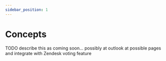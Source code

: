 ```yaml
---
sidebar_position: 1
---
```



# Concepts

TODO describe this as coming soon... possibly at outlook at possible pages and integrate with Zendesk voting feature

<div ks-theme="docs">
  <Columns columns={3} gutter="md" switchAt="48rem">
    <TeaserBox
      topic="TODO: Guides Nav"
      text="TODO: Foundations are the visual elements needed to create your Design System and its engaging user experiences. You can build up your."
      link={{
        href: '#',
        label: 'Go to Token',
        variant: 'clear',
        size: 'small',
        iconAnimation: true,
        iconAfter: {
          icon: 'chevron-right',
        },
      }}
    />
  </Columns>
</div>
